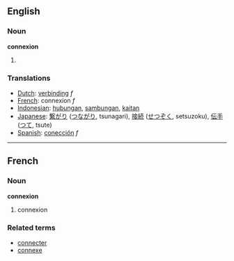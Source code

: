 ==English==
=== Noun ===
'''connexion'''

#

=== Translations ===
*[[Dutch]]: [[verbinding]] ''f''
*[[French]]: connexion ''f''
*[[Indonesian]]: [[hubung|hubungan]], [[sambung|sambungan]], [[kait|kaitan]]
*[[Japanese]]: [[繋がり]] ([[つながり]], tsunagari), [[接続]] ([[せつぞく]], setsuzoku), [[伝手]] ([[つて]], tsute)
*[[Spanish]]: [[conección]] ''f''

----

==French==
===Noun===
'''connexion'''

# connexion

===Related terms===
*[[connecter]]
*[[connexe]]